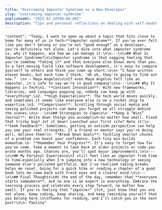```yaml
---
title: "Overcoming Imposter Syndrome as a New Developer"
slug: "overcoming-imposter-syndrome"
publishedAt: "2025-02-10T00:00:00Z"
description: "Tips and personal reflections on dealing with self-doubt when learning to code."
---
```


    "content": "Today, I want to open up about a topic that hits close to home for many of us in tech—**imposter syndrome**. If you've ever felt like you don't belong or you're not “good enough” as a developer, you're definitely not alone. Let's dive into what imposter syndrome is, why it happens, and how we can manage it.\n\n---\n\n## What Is Imposter Syndrome?\n\nImposter syndrome is that nagging feeling that you're somehow *faking it* and that everyone else knows more than you. In a fast-moving field like software development, it's easy to compare yourself to others and think you come up short.\n\n> “I have written eleven books, but each time I think, 'Uh oh, they're going to find out now.”  \n> — Maya Angelou\n\nIf even Maya Angelou felt like an imposter, it's safe to say we're in good company!\n\n---\n\n## Why It Happens in Tech\n1. **Constant Innovation**: With new frameworks, libraries, and languages popping up, nobody can keep up with *everything*.\n2. **High Expectations**: The tech world moves quickly, and sometimes it seems like everyone else is on a rocket ship to expertise.\n3. **Comparisons**: Scrolling through social media and seeing polished projects can make you forget we all struggle behind the scenes.\n\n---\n\n## Strategies to Cope\n\n- **Keep a “Wins” Journal**: Write down things you accomplish—no matter how small. Fixed that tricky bug? Jot it down! Launched your first site? Note it!\n- **Seek Feedback**: Sometimes, getting an outside perspective can help you see your real strengths. If a friend or mentor says you're doing well, believe them!\n- **Break Down Goals**: Tackling smaller chunks of a problem can boost your confidence. Each tiny win builds momentum.\n- **Remember Your Progress**: It's easy to forget how far you've come. Take a moment to look back at older projects or code you wrote months ago. Chances are, you'll spot major improvements.\n\n---\n\n## My Personal Experience\nI still feel like an imposter from time to time—especially when I'm jumping into a new technology or seeing someone else's polished portfolio. But I've realized taking breaks helps me reset. Going for a quick hike or reading a chapter of a good book lets me come back with fresh eyes and a clearer mind.\n\n---\n\n## Final Thoughts\nAt the end of the day, remember that **everyone starts somewhere**, and no one is an expert in everything. Embrace the learning process and celebrate every step forward, no matter how small. If you're feeling that “imposter” itch, just know that you are not alone. Keep coding, keep sharing, and keep reminding yourself that you belong here.\n\nThanks for reading, and I'll catch you in the next post!\n\n— Paulina"
